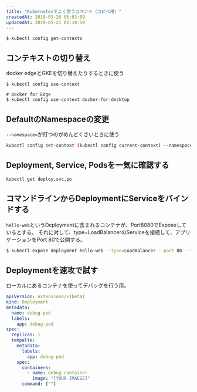 ```yaml
---
title: "Kubernetesでよく使うコマンド（コピペ用）"
createdAt: 2018-03-26 06:03:09
updatedAt: 2019-05-21 02:10:19
---
```


```
$ kubectl config get-contexts
```

## コンテキストの切り替え

docker edgeとGKEを切り替えたりするときに使う

```
$ kubectl config use-context

# Docker for Edge
$ kubectl config use-context docker-for-desktop
```

## DefaultのNamespaceの変更

`--namespace=`が打つのがめんどくさいときに使う

```bash
kubectl config set-context (kubectl config current-context) --namespace=
```


## Deployment, Service, Podsを一気に確認する

```
kubectl get deploy,svc,po
```


## コマンドラインからDeploymentにServiceをバインドする

`hello-web`というDeploymentに含まれるコンテナが、Port8080でExposeしているとする。
それに対して、type=LoadBalancerのServiceを接続して、アプリケーションをPort 80で公開する。

```bash
$ kubectl expose deployment hello-web --type=LoadBalancer --port 80 --target-port 8080
```

## Deploymentを速攻で試す

ローカルにあるコンテナを使ってデバッグを行う用。

```yaml
apiVersion: extensions/v1beta1
kind: Deployment
metadata:
  name: debug-pod
  labels:
    app: debug-pod
spec:
  replicas: 1
  tempalte:
    metadata:
      labels:
        app: debug-pod
    spec:
      containers:
        - name: debug-container
          image: "[YOUR IMAEGE]"
      command: [""]
```

